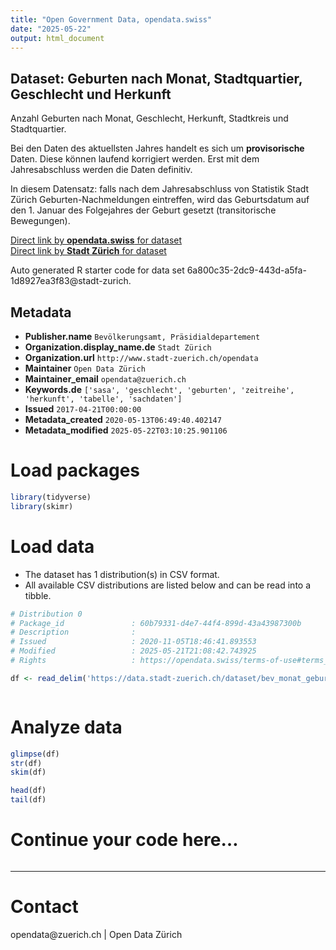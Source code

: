 ```yaml
---
title: "Open Government Data, opendata.swiss"
date: "2025-05-22"
output: html_document
---
```


## Dataset: Geburten nach Monat, Stadtquartier, Geschlecht und Herkunft


Anzahl Geburten nach Monat, Geschlecht, Herkunft, Stadtkreis und Stadtquartier.

Bei den Daten des aktuellsten Jahres handelt es sich um **provisorische** Daten. Diese können laufend korrigiert werden. Erst mit dem Jahresabschluss werden die Daten definitiv.

In diesem Datensatz: falls nach dem Jahresabschluss von Statistik Stadt Zürich Geburten-Nachmeldungen eintreffen, wird das Geburtsdatum auf den 1. Januar des Folgejahres der Geburt gesetzt (transitorische Bewegungen).
 


[Direct link by **opendata.swiss** for dataset](https://opendata.swiss/de/dataset/geburten-nach-monat-stadtquartier-geschlecht-und-herkunft-seit-1998)<br>
[Direct link by **Stadt Zürich** for dataset](https://data.stadt-zuerich.ch/dataset/bev_monat_geburten_quartier_geschl_ag_herkunft_od4030)

Auto generated R starter code for data set 6a800c35-2dc9-443d-a5fa-1d8927ea3f83@stadt-zurich.

## Metadata

- **Publisher.name** `Bevölkerungsamt, Präsidialdepartement`
- **Organization.display_name.de** `Stadt Zürich`
- **Organization.url** `http://www.stadt-zuerich.ch/opendata`
- **Maintainer** `Open Data Zürich`
- **Maintainer_email** `opendata@zuerich.ch`
- **Keywords.de** `['sasa', 'geschlecht', 'geburten', 'zeitreihe', 'herkunft', 'tabelle', 'sachdaten']`
- **Issued** `2017-04-21T00:00:00`
- **Metadata_created** `2020-05-13T06:49:40.402147`
- **Metadata_modified** `2025-05-22T03:10:25.901106`


# Load packages

```r

library(tidyverse)
library(skimr)

```

# Load data

-   The dataset has 1 distribution(s) in CSV format.
-   All available CSV distributions are listed below and can be read into a tibble.

```r

# Distribution 0
# Package_id               : 60b79331-d4e7-44f4-899d-43a43987300b
# Description              : 
# Issued                   : 2020-11-05T18:46:41.893553
# Modified                 : 2025-05-21T21:08:42.743925
# Rights                   : https://opendata.swiss/terms-of-use#terms_open

df <- read_delim('https://data.stadt-zuerich.ch/dataset/bev_monat_geburten_quartier_geschl_ag_herkunft_od4030/download/BEV403OD4030.csv')



```

# Analyze data

```r

glimpse(df)
str(df)
skim(df)

head(df)
tail(df)

```

# Continue your code here...

```r

```

------------------------------------------------------------------------

# Contact

opendata@zuerich.ch | Open Data Zürich
